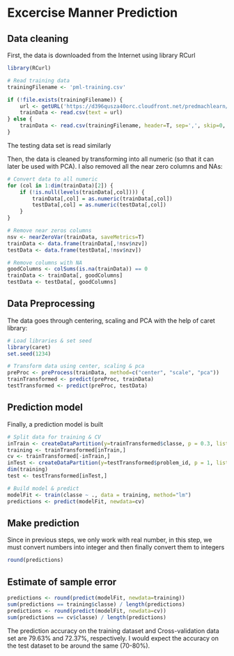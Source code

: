 Excercise Manner Prediction
===========================

## Data cleaning
First, the data is downloaded from the Internet using library RCurl
```r
library(RCurl)

# Read training data
trainingFilename <- 'pml-training.csv'

if (!file.exists(trainingFilename)) {
    url <- getURL('https://d396qusza40orc.cloudfront.net/predmachlearn/pml-training.csv')
    trainData <- read.csv(text = url)
} else {
    trainData <- read.csv(trainingFilename, header=T, sep=',', skip=0, nrows=19623)
}
```

The testing data set is read similarly

Then, the data is cleaned by transforming into all numeric (so that it can later be used with PCA). I also removed all
the near zero columns and NAs:

```r
# Convert data to all numeric
for (col in 1:dim(trainData)[2]) {
    if (!is.null(levels(trainData[,col]))) {
        trainData[,col] = as.numeric(trainData[,col])
        testData[,col] = as.numeric(testData[,col])
    }
}

# Remove near zeros columns
nsv <- nearZeroVar(trainData, saveMetrics=T)
trainData <- data.frame(trainData[,!nsv$nzv])
testData <- data.frame(testData[,!nsv$nzv])

# Remove columns with NA
goodColumns <- colSums(is.na(trainData)) == 0
trainData <- trainData[, goodColumns]
testData <- testData[, goodColumns]
```

## Data Preprocessing
The data goes through centering, scaling and PCA with the help of caret library:
```r
# Load libraries & set seed
library(caret)
set.seed(1234)

# Transform data using center, scaling & pca
preProc <- preProcess(trainData, method=c("center", "scale", "pca"))
trainTransformed <- predict(preProc, trainData)
testTransformed <- predict(preProc, testData)
```

## Prediction model
Finally, a prediction model is built
```r

# Split data for training & CV
inTrain <- createDataPartition(y=trainTransformed$classe, p = 0.3, list = F)
training <- trainTransformed[inTrain,]
cv <- trainTransformed[-inTrain,]
inTest <- createDataPartition(y=testTransformed$problem_id, p = 1, list = F)
dim(training)
test <- testTransformed[inTest,]

# Build model & predict
modelFit <- train(classe ~ ., data = training, method="lm")
predictions <- predict(modelFit, newdata=cv)
```

## Make prediction
Since in previous steps, we only work with real number, in this step, we must convert numbers into integer and then
finally convert them to integers

```r
round(predictions)
```

## Estimate of sample error
```r
predictions <- round(predict(modelFit, newdata=training))
sum(predictions == training$classe) / length(predictions)
predictions <- round(predict(modelFit, newdata=cv))
sum(predictions == cv$classe) / length(predictions)
```

The prediction accuracy on the training dataset and Cross-validation data set are 79.63% and 72.37%, respectively.
I would expect the accuracy on the test dataset to be around the same (70-80%).

